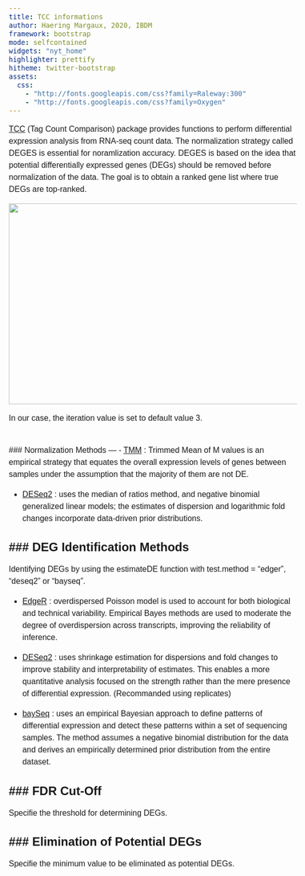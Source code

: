 ```yaml
---
title: TCC informations
author: Haering Margaux, 2020, IBDM
framework: bootstrap
mode: selfcontained
widgets: "nyt_home"
highlighter: prettify
hitheme: twitter-bootstrap
assets:
  css:
    - "http://fonts.googleapis.com/css?family=Raleway:300"
    - "http://fonts.googleapis.com/css?family=Oxygen"
---
```


<style>
body{
  font-family: 'Oxygen', sans-serif;
  font-size: 16px;
  line-height: 24px;
}

h1,h2,h3,h4 {
  font-family: 'Raleway', sans-serif;
}


h4 {
  text-indent: 100px;
}

g-table-intro h4 {
  text-indent: 0px;
}
</style>




[TCC](https://www.ncbi.nlm.nih.gov/pubmed/23837715) (Tag Count Comparison) package provides functions to perform differential expression analysis from RNA-seq count data. The normalization strategy called DEGES is essential for noramlization accuracy.
DEGES is based on the idea that potential differentially expressed genes (DEGs) should be removed before normalization of the data. 
The goal is to obtain a ranked gene list where true DEGs are top-ranked. 

<p align="center">
    <img src="tcc_expl.png" width="900" height="400">  
</p>

In our case, the iteration value is set to default value 3.

<br/>
### Normalization Methods
---
- [TMM](https://www.ncbi.nlm.nih.gov/pubmed/20196867) : Trimmed Mean of M values is an empirical strategy that equates the overall expression levels of genes between samples under the assumption that the majority of them are not DE. 

- [DESeq2](https://www.ncbi.nlm.nih.gov/pmc/articles/PMC4302049/) : uses the median of ratios method, and negative binomial generalized linear models; the estimates of dispersion and logarithmic fold changes incorporate data-driven prior distributions.

### DEG Identification Methods
---
Identifying DEGs by using the estimateDE function with test.method = "edger", "deseq2" or "bayseq".

- [EdgeR](https://doi.org/10.1093/bioinformatics/btp616) : overdispersed Poisson model is used to account for both biological and technical variability. Empirical Bayes methods are used to moderate the degree of overdispersion across transcripts, improving the reliability of inference.

- [DESeq2](https://www.ncbi.nlm.nih.gov/pmc/articles/PMC4302049/) : uses shrinkage estimation for dispersions and fold changes to improve stability and interpretability of estimates. This enables a more quantitative analysis focused on the strength rather than the mere presence of differential expression. (Recommanded using replicates) 

- [baySeq](https://doi.org/10.1186/1471-2105-11-422) : uses an empirical Bayesian approach to define patterns of differential expression and detect these patterns within a set of sequencing samples.
The method assumes a negative binomial distribution for the data and derives an empirically determined prior distribution from the entire dataset.




### FDR Cut-Off 
---
Specifie the threshold for determining DEGs.


### Elimination of Potential DEGs
---
Specifie the minimum value to be eliminated as potential DEGs.

